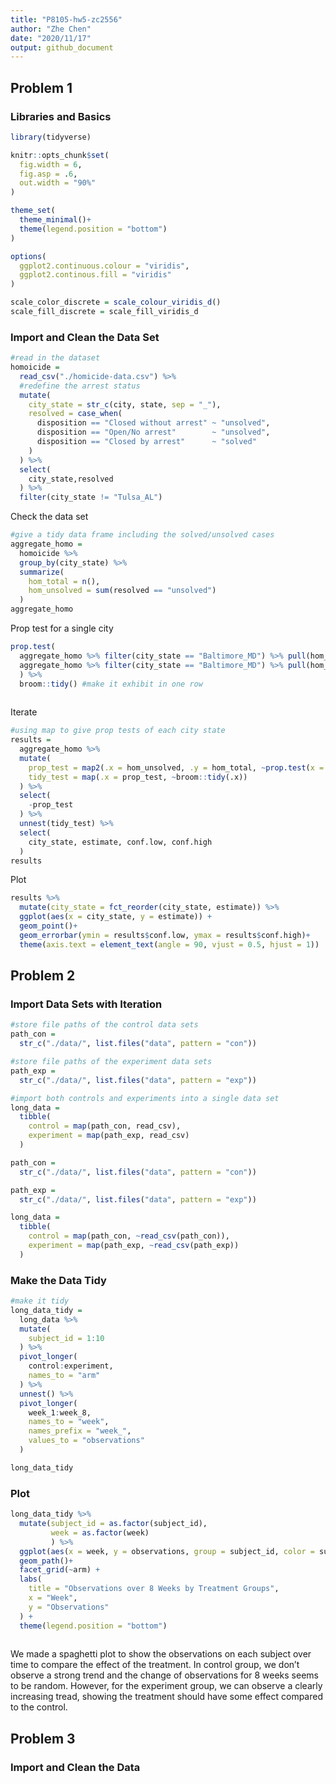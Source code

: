 ```yaml
---
title: "P8105-hw5-zc2556"
author: "Zhe Chen"
date: "2020/11/17"
output: github_document
---
```


## Problem 1

### Libraries and Basics

```r
library(tidyverse)

knitr::opts_chunk$set(
  fig.width = 6,
  fig.asp = .6,
  out.width = "90%"
)

theme_set(
  theme_minimal()+
  theme(legend.position = "bottom")
)

options(
  ggplot2.continuous.colour = "viridis",
  ggplot2.continous.fill = "viridis"
)

scale_color_discrete = scale_colour_viridis_d()
scale_fill_discrete = scale_fill_viridis_d

```

### Import and Clean the Data Set

```r
#read in the dataset
homoicide = 
  read_csv("./homicide-data.csv") %>%
  #redefine the arrest status
  mutate(
    city_state = str_c(city, state, sep = "_"),
    resolved = case_when(
      disposition == "Closed without arrest" ~ "unsolved",
      disposition == "Open/No arrest"        ~ "unsolved",
      disposition == "Closed by arrest"      ~ "solved"
    )
  ) %>%
  select(
    city_state,resolved
  ) %>%
  filter(city_state != "Tulsa_AL")
```

Check the data set

```r
#give a tidy data frame including the solved/unsolved cases 
aggregate_homo = 
  homoicide %>%
  group_by(city_state) %>%
  summarize(
    hom_total = n(),
    hom_unsolved = sum(resolved == "unsolved")
  )
aggregate_homo
```

Prop test for a single city

```r
prop.test(
  aggregate_homo %>% filter(city_state == "Baltimore_MD") %>% pull(hom_unsolved),
  aggregate_homo %>% filter(city_state == "Baltimore_MD") %>% pull(hom_total)
  ) %>%
  broom::tidy() #make it exhibit in one row
  
```

Iterate

```r
#using map to give prop tests of each city state
results =
  aggregate_homo %>%
  mutate(
    prop_test = map2(.x = hom_unsolved, .y = hom_total, ~prop.test(x = .x, n = .y)),
    tidy_test = map(.x = prop_test, ~broom::tidy(.x))
  ) %>%
  select(
    -prop_test
  ) %>%
  unnest(tidy_test) %>%
  select(
    city_state, estimate, conf.low, conf.high
  )
results
```

Plot

```r
results %>%
  mutate(city_state = fct_reorder(city_state, estimate)) %>%
  ggplot(aes(x = city_state, y = estimate)) +
  geom_point()+
  geom_errorbar(ymin = results$conf.low, ymax = results$conf.high)+
  theme(axis.text = element_text(angle = 90, vjust = 0.5, hjust = 1))

```


## Problem 2

### Import Data Sets with Iteration

```r
#store file paths of the control data sets
path_con = 
  str_c("./data/", list.files("data", pattern = "con"))

#store file paths of the experiment data sets 
path_exp = 
  str_c("./data/", list.files("data", pattern = "exp"))

#import both controls and experiments into a single data set
long_data = 
  tibble(
    control = map(path_con, read_csv),
    experiment = map(path_exp, read_csv)
  )

path_con = 
  str_c("./data/", list.files("data", pattern = "con"))

path_exp = 
  str_c("./data/", list.files("data", pattern = "exp"))

long_data = 
  tibble(
    control = map(path_con, ~read_csv(path_con)),
    experiment = map(path_exp, ~read_csv(path_exp))
  )
```

### Make the Data Tidy

```r
#make it tidy
long_data_tidy = 
  long_data %>%
  mutate(
    subject_id = 1:10
  ) %>%
  pivot_longer(
    control:experiment,
    names_to = "arm"
  ) %>%
  unnest() %>%
  pivot_longer(
    week_1:week_8,
    names_to = "week",
    names_prefix = "week_",
    values_to = "observations"
  )

long_data_tidy
```

### Plot

```r
long_data_tidy %>%
  mutate(subject_id = as.factor(subject_id),
         week = as.factor(week)
         ) %>%
  ggplot(aes(x = week, y = observations, group = subject_id, color = subject_id)) +
  geom_path()+
  facet_grid(~arm) +
  labs(
    title = "Observations over 8 Weeks by Treatment Groups",
    x = "Week",
    y = "Observations"
  ) + 
  theme(legend.position = "bottom")
  
```

We made a spaghetti plot to show the observations on each subject over time to compare the effect of the treatment. In control group, we don't observe a strong trend and the change of observations for 8 weeks seems to be random. However, for the experiment group, we can observe a clearly increasing tread, showing the treatment should have some effect compared to the control.   


## Problem 3

### Import and Clean the Data
